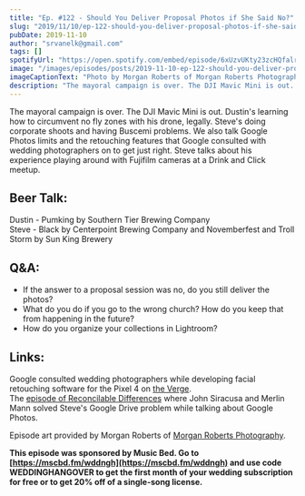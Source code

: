 ```yaml
---
title: "Ep. #122 - Should You Deliver Proposal Photos if She Said No?"
slug: "2019/11/10/ep-122-should-you-deliver-proposal-photos-if-she-said-no"
pubDate: 2019-11-10
author: "srvanelk@gmail.com"
tags: []
spotifyUrl: "https://open.spotify.com/embed/episode/6xUzvUKty23zcHQfalrIZP?utm_source=generator"
image: "/images/episodes/posts/2019-11-10-ep-122-should-you-deliver-proposal-photos-if-she-said-no/Morgan+Roberts+Wedding+Folio-6.webp"
imageCaptionText: "Photo by Morgan Roberts of Morgan Roberts Photography. (links below)"
description: "The mayoral campaign is over. The DJI Mavic Mini is out. Dustin's learning how to circumvent no fly zones with his drone, legally. Steve's doing corporate shoots and having Buscemi problems. We also talk Google Photos limits and the retouching features that Google consulted with wedding photographers on to get just right. Steve talks about his experience playing around with Fujifilm cameras at a Drink and Click meetup."
---
```


The mayoral campaign is over. The DJI Mavic Mini is out. Dustin's learning how to circumvent no fly zones with his drone, legally. Steve's doing corporate shoots and having Buscemi problems. We also talk Google Photos limits and the retouching features that Google consulted with wedding photographers on to get just right. Steve talks about his experience playing around with Fujifilm cameras at a Drink and Click meetup.

## Beer Talk:  
Dustin - Pumking by Southern Tier Brewing Company  
Steve - Black by Centerpoint Brewing Company and Novemberfest and Troll Storm by Sun King Brewery

## Q&A:
- If the answer to a proposal session was no, do you still deliver the photos?
- What do you do if you go to the wrong church? How do you keep that from happening in the future?
- How do you organize your collections in Lightroom?

## Links:
Google consulted wedding photographers while developing facial retouching software for the Pixel 4 on [the Verge](https://www.theverge.com/platform/amp/2019/11/1/20943627/google-pixel-4-face-retouching-photos-isaac-reynolds).  
The [episode of Reconcilable Differences](https://www.relay.fm/rd/116) where John Siracusa and Merlin Mann solved Steve's Google Drive problem while talking about Google Photos.

Episode art provided by Morgan Roberts of [Morgan Roberts Photography](https://www.morganrobertsphotography.com/).

**This episode was sponsored by Music Bed. Go to [https://mscbd.fm/wddngh](https://mscbd.fm/wddngh) and use code WEDDINGHANGOVER to get the first month of your wedding subscription for free or to get 20% off of a single-song license.**
